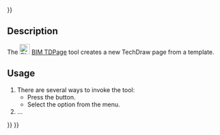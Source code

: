 <languages/>
{{UnfinishedDocu{{#translation:}}}}
<translate>

<!--T:1-->
{{Docnav
|[[Arch_SectionPlane|SectionPlane]]
|[[BIM_TDView|TDView]]
|[[BIM_Workbench|BIM]]
|IconL=Arch_SectionPlane.svg
|IconR=BIM_TDView.svg
|IconC=Workbench_BIM.svg
}}

<!--T:2-->
{{GuiCommand
|Name=BIM TDPage
|MenuLocation=Annotation → Page
|Workbenches=[[BIM_Workbench|BIM]]
|Shortcut=
|Version=1.0
|SeeAlso=
}}

== Description == <!--T:3-->

<!--T:4-->
The [[Image:BIM_TDPage.svg|24px]] [[BIM_TDPage|BIM TDPage]] tool creates a new TechDraw page from a template.

==Usage== <!--T:5-->

<!--T:6-->
# There are several ways to invoke the tool:
#* Press the {{Button|[[Image:BIM_TDPage.svg|16px]] [[BIM_TDPage|Page]]}} button.
#* Select the {{MenuCommand|Annotation → [[Image:BIM_TDPage.svg|16px]] Page}} option from the menu.
# ...


<!--T:7-->
{{Docnav
|[[Arch_SectionPlane|SectionPlane]]
|[[BIM_TDView|TDView]]
|[[BIM_Workbench|BIM]]
|IconL=Arch_SectionPlane.svg
|IconR=BIM_TDView.svg
|IconC=Workbench_BIM.svg
}}

</translate>
{{BIM_Tools_navi{{#translation:}}}}
{{Userdocnavi{{#translation:}}}}